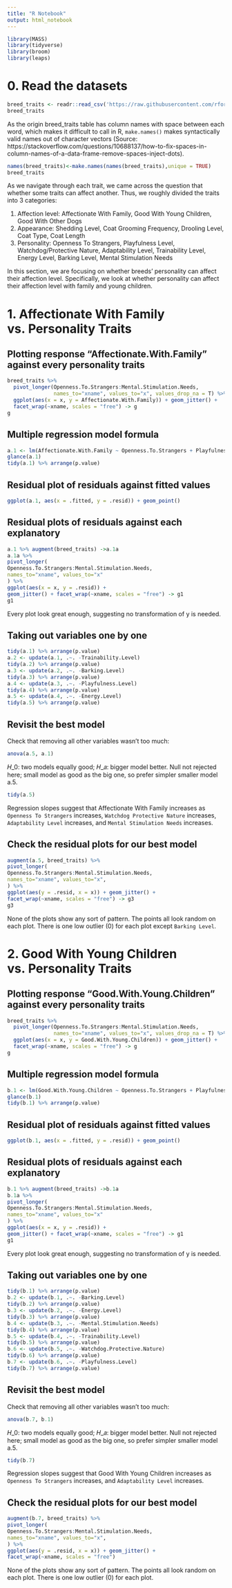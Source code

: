 ```yaml
---
title: "R Notebook"
output: html_notebook
---
```

```r
library(MASS)
library(tidyverse)
library(broom)
library(leaps)
```


# 0. Read the datasets
```r
breed_traits <- readr::read_csv('https://raw.githubusercontent.com/rfordatascience/tidytuesday/master/data/2022/2022-02-01/breed_traits.csv')
breed_traits
```

As the origin breed_traits table has column names with space between each word, which makes it difficult to call in R, `make.names()` makes syntactically valid names out of character vectors (Source: https://stackoverflow.com/questions/10688137/how-to-fix-spaces-in-column-names-of-a-data-frame-remove-spaces-inject-dots). 
```r
names(breed_traits)<-make.names(names(breed_traits),unique = TRUE)
breed_traits
```
As we navigate through each trait, we came across the question that whether some traits can affect another. Thus, we roughly divided the traits into 3 categories:

1. Affection level: Affectionate With Family, Good With Young Children, Good With Other Dogs
2. Appearance: Shedding Level, Coat Grooming Frequency, Drooling Level, Coat Type, Coat Length
3. Personality: Openness To Strangers, Playfulness Level, Watchdog/Protective Nature, Adaptability Level, Trainability Level, Energy Level, Barking Level, Mental Stimulation Needs

In this section, we are focusing on whether breeds' personality can affect their affection level. Specifically, we look at whether personality can affect their affection level with family and young children.

# 1. Affectionate With Family vs. Personality Traits

## Plotting response "Affectionate.With.Family" against every personality traits
```r
breed_traits %>%
  pivot_longer(Openness.To.Strangers:Mental.Stimulation.Needs,
               names_to="xname", values_to="x", values_drop_na = T) %>%
  ggplot(aes(x = x, y = Affectionate.With.Family)) + geom_jitter() +
  facet_wrap(~xname, scales = "free") -> g
g
```

## Multiple regression model formula
```r
a.1 <- lm(Affectionate.With.Family ~ Openness.To.Strangers + Playfulness.Level + Watchdog.Protective.Nature + Adaptability.Level + Trainability.Level + Energy.Level + Barking.Level + Mental.Stimulation.Needs, data=breed_traits)
glance(a.1)
tidy(a.1) %>% arrange(p.value)
```


## Residual plot of residuals against fitted values
```r
ggplot(a.1, aes(x = .fitted, y = .resid)) + geom_point()
```

## Residual plots of residuals against each explanatory
```r
a.1 %>% augment(breed_traits) ->a.1a
a.1a %>%
pivot_longer(
Openness.To.Strangers:Mental.Stimulation.Needs,
names_to="xname", values_to="x"
) %>%
ggplot(aes(x = x, y = .resid)) +
geom_jitter() + facet_wrap(~xname, scales = "free") -> g1
g1
```
Every plot look great enough, suggesting no transformation of y is needed.




## Taking out variables one by one
```r
tidy(a.1) %>% arrange(p.value)
a.2 <- update(a.1, .~. -Trainability.Level)
tidy(a.2) %>% arrange(p.value)
a.3 <- update(a.2, .~. -Barking.Level)
tidy(a.3) %>% arrange(p.value)
a.4 <- update(a.3, .~. -Playfulness.Level)
tidy(a.4) %>% arrange(p.value)
a.5 <- update(a.4, .~. -Energy.Level)
tidy(a.5) %>% arrange(p.value)
```

## Revisit the best model
Check that removing all other variables wasn't too much:
```r
anova(a.5, a.1)
```
𝐻_0: two models equally good; 𝐻_𝑎: bigger model better.
Null not rejected here; small model as good as the big one, so prefer simpler smaller model a.5.


```r
tidy(a.5)
```

Regression slopes suggest that Affectionate With Family increases as `Openness To Strangers` increases, `Watchdog Protective Nature` increases, `Adaptability Level` increases, and `Mental Stimulation Needs` increases. 

## Check the residual plots for our best model
```r
augment(a.5, breed_traits) %>%
pivot_longer(
Openness.To.Strangers:Mental.Stimulation.Needs,
names_to="xname", values_to="x",
) %>%
ggplot(aes(y = .resid, x = x)) + geom_jitter() +
facet_wrap(~xname, scales = "free") -> g3
g3
```
None of the plots show any sort of pattern. The points all look random on each plot.
There is one low outlier (0) for each plot except `Barking Level`. 




# 2. Good With Young Children vs. Personality Traits

## Plotting response "Good.With.Young.Children" against every personality traits
```r
breed_traits %>%
  pivot_longer(Openness.To.Strangers:Mental.Stimulation.Needs,
               names_to="xname", values_to="x", values_drop_na = T) %>%
  ggplot(aes(x = x, y = Good.With.Young.Children)) + geom_jitter() +
  facet_wrap(~xname, scales = "free") -> g
g
```

## Multiple regression model formula
```r
b.1 <- lm(Good.With.Young.Children ~ Openness.To.Strangers + Playfulness.Level + Watchdog.Protective.Nature + Adaptability.Level + Trainability.Level + Energy.Level + Barking.Level + Mental.Stimulation.Needs, data=breed_traits)
glance(b.1)
tidy(b.1) %>% arrange(p.value)
```


## Residual plot of residuals against fitted values
```r
ggplot(b.1, aes(x = .fitted, y = .resid)) + geom_point()
```

## Residual plots of residuals against each explanatory
```r
b.1 %>% augment(breed_traits) ->b.1a
b.1a %>%
pivot_longer(
Openness.To.Strangers:Mental.Stimulation.Needs,
names_to="xname", values_to="x"
) %>%
ggplot(aes(x = x, y = .resid)) +
geom_jitter() + facet_wrap(~xname, scales = "free") -> g1
g1
```
Every plot look great enough, suggesting no transformation of y is needed.




## Taking out variables one by one
```r
tidy(b.1) %>% arrange(p.value)
b.2 <- update(b.1, .~. -Barking.Level)
tidy(b.2) %>% arrange(p.value)
b.3 <- update(b.2, .~. -Energy.Level)
tidy(b.3) %>% arrange(p.value)
b.4 <- update(b.3, .~. -Mental.Stimulation.Needs)
tidy(b.4) %>% arrange(p.value)
b.5 <- update(b.4, .~. -Trainability.Level)
tidy(b.5) %>% arrange(p.value)
b.6 <- update(b.5, .~. -Watchdog.Protective.Nature)
tidy(b.6) %>% arrange(p.value)
b.7 <- update(b.6, .~. -Playfulness.Level)
tidy(b.7) %>% arrange(p.value)
```

## Revisit the best model
Check that removing all other variables wasn't too much:
```r
anova(b.7, b.1)
```
𝐻_0: two models equally good; 𝐻_𝑎: bigger model better.
Null not rejected here; small model as good as the big one, so prefer simpler smaller model a.5.


```r
tidy(b.7)
```

Regression slopes suggest that Good With Young Children increases as `Openness To Strangers` increases, and `Adaptability Level` increases. 

## Check the residual plots for our best model
```r
augment(b.7, breed_traits) %>%
pivot_longer(
Openness.To.Strangers:Mental.Stimulation.Needs,
names_to="xname", values_to="x",
) %>%
ggplot(aes(y = .resid, x = x)) + geom_jitter() +
facet_wrap(~xname, scales = "free") 
```
None of the plots show any sort of pattern. The points all look random on each plot.
There is one low outlier (0) for each plot. 


